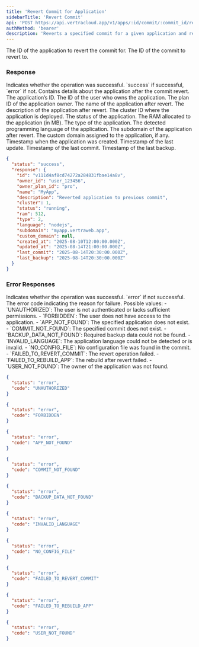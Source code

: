 ```yaml
---
title: 'Revert Commit for Application'
sidebarTitle: 'Revert Commit'
api: 'POST https://api.vertracloud.app/v1/apps/:id/commit/:commit_id/revert'
authMethod: 'bearer'
description: 'Reverts a specified commit for a given application and rebuilds it based on the commit configuration.'
---
```


<ParamField path="id" type="string">
  The ID of the application to revert the commit for.
</ParamField>

<ParamField path="commit_id" type="string">
  The ID of the commit to revert to.
</ParamField>

### Response

<ResponseField name="status" type="string">
  Indicates whether the operation was successful. `success` if successful, `error` if not.
</ResponseField>

<ResponseField name="response" type="object">
  Contains details about the application after the commit revert.

  <Expandable title="Toggle object">

  <ResponseField name="id" type="string">
    The application’s ID.
  </ResponseField>

  <ResponseField name="owner_id" type="string">
    The ID of the user who owns the application.
  </ResponseField>

  <ResponseField name="owner_plan_id" type="string">
    The plan ID of the application owner.
  </ResponseField>

  <ResponseField name="name" type="string">
    The name of the application after revert.
  </ResponseField>

  <ResponseField name="description" type="string">
    The description of the application after revert.
  </ResponseField>

  <ResponseField name="cluster" type="integer">
    The cluster ID where the application is deployed.
  </ResponseField>

  <ResponseField name="status" type="string">
    The status of the application.
  </ResponseField>

  <ResponseField name="ram" type="number">
    The RAM allocated to the application (in MB).
  </ResponseField>

  <ResponseField name="type" type="string">
    The type of the application.
  </ResponseField>

  <ResponseField name="language" type="string">
    The detected programming language of the application.
  </ResponseField>

  <ResponseField name="subdomain" type="string">
    The subdomain of the application after revert.
  </ResponseField>

  <ResponseField name="custom_domain" type="string">
    The custom domain assigned to the application, if any.
  </ResponseField>

  <ResponseField name="created_at" type="string">
    Timestamp when the application was created.
  </ResponseField>

  <ResponseField name="updated_at" type="string">
    Timestamp of the last update.
  </ResponseField>

  <ResponseField name="last_commit" type="string">
    Timestamp of the last commit.
  </ResponseField>

  <ResponseField name="last_backup" type="string">
    Timestamp of the last backup.
  </ResponseField>

  </Expandable>
</ResponseField>

<ResponseExample>

```json Response
{
  "status": "success",
  "response": {
    "id": "v111d4af8cd74272a284831fbae14a8v",
    "owner_id": "user_123456",
    "owner_plan_id": "pro",
    "name": "MyApp",
    "description": "Reverted application to previous commit",
    "cluster": 1,
    "status": "running",
    "ram": 512,
    "type": 2,
    "language": "nodejs",
    "subdomain": "myapp.vertraweb.app",
    "custom_domain": null,
    "created_at": "2025-08-10T12:00:00.000Z",
    "updated_at": "2025-08-14T21:00:00.000Z",
    "last_commit": "2025-08-14T20:30:00.000Z",
    "last_backup": "2025-08-14T20:30:00.000Z"
  }
}
```

</ResponseExample>

### Error Responses

<ResponseField name="status" type="string">
  Indicates whether the operation was successful. `error` if not successful.
</ResponseField>

<ResponseField name="code" type="string">
  The error code indicating the reason for failure. Possible values:
  - `UNAUTHORIZED`: The user is not authenticated or lacks sufficient permissions.
  - `FORBIDDEN`: The user does not have access to the application.
  - `APP_NOT_FOUND`: The specified application does not exist.
  - `COMMIT_NOT_FOUND`: The specified commit does not exist.
  - `BACKUP_DATA_NOT_FOUND`: Required backup data could not be found.
  - `INVALID_LANGUAGE`: The application language could not be detected or is invalid.
  - `NO_CONFIG_FILE`: No configuration file was found in the commit.
  - `FAILED_TO_REVERT_COMMIT`: The revert operation failed.
  - `FAILED_TO_REBUILD_APP`: The rebuild after revert failed.
  - `USER_NOT_FOUND`: The owner of the application was not found.
</ResponseField>

<ResponseExample>

```json Error Response (403)
{
  "status": "error",
  "code": "UNAUTHORIZED"
}
```

```json Error Response (403)
{
  "status": "error",
  "code": "FORBIDDEN"
}
```

```json Error Response (404)
{
  "status": "error",
  "code": "APP_NOT_FOUND"
}
```

```json Error Response (404)
{
  "status": "error",
  "code": "COMMIT_NOT_FOUND"
}
```

```json Error Response (404)
{
  "status": "error",
  "code": "BACKUP_DATA_NOT_FOUND"
}
```

```json Error Response (400)
{
  "status": "error",
  "code": "INVALID_LANGUAGE"
}
```

```json Error Response (400)
{
  "status": "error",
  "code": "NO_CONFIG_FILE"
}
```

```json Error Response (500)
{
  "status": "error",
  "code": "FAILED_TO_REVERT_COMMIT"
}
```

```json Error Response (500)
{
  "status": "error",
  "code": "FAILED_TO_REBUILD_APP"
}
```

```json Error Response (404)
{
  "status": "error",
  "code": "USER_NOT_FOUND"
}
```

</ResponseExample>